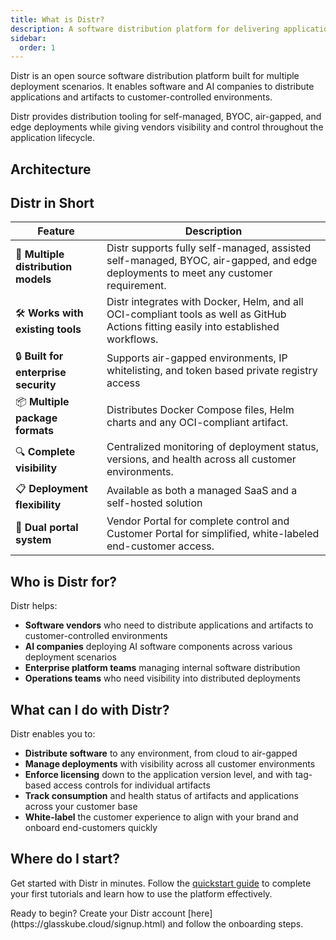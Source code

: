 ```yaml
---
title: What is Distr?
description: A software distribution platform for delivering applications across varied deployment scenarios
sidebar:
  order: 1
---
```




Distr is an open source software distribution platform built for multiple deployment scenarios. It enables software and AI companies to distribute applications and artifacts to customer-controlled environments.

Distr provides distribution tooling for self-managed, BYOC, air-gapped, and edge deployments while giving vendors visibility and control throughout the application lifecycle.

## Architecture

<ThemeImage
  lightSrc="/src/assets/docs/getting-started/what-is-distr/distr-diagram-light.png"
  darkSrc="/src/assets/docs/getting-started/what-is-distr/distr-diagram-dark.png"
  alt="Deployments interface"
/>

## Distr in Short

| Feature | Description |
| ------- | ----------- |
| 🔄 **Multiple distribution models** | Distr supports fully self-managed, assisted self-managed, BYOC, air-gapped, and edge deployments to meet any customer requirement. |
| 🛠️ **Works with existing tools** | Distr integrates with Docker, Helm, and all OCI-compliant tools as well as GitHub Actions  fitting easily into established workflows. |
| 🔒 **Built for enterprise security** | Supports air-gapped environments, IP whitelisting, and token based private registry access |
| 📦 **Multiple package formats** | Distributes Docker Compose files, Helm charts and any OCI-compliant artifact. |
| 🔍 **Complete visibility** | Centralized monitoring of deployment status, versions, and health across all customer environments. |
| 📋 **Deployment flexibility** | Available as both a managed SaaS and a self-hosted solution |
| 📱 **Dual portal system** | Vendor Portal for complete control and Customer Portal for simplified, white-labeled end-customer access. |

## Who is Distr for?

Distr helps:

- **Software vendors** who need to distribute applications and artifacts to customer-controlled environments
- **AI companies** deploying AI software components across various deployment scenarios
- **Enterprise platform teams** managing internal software distribution
- **Operations teams** who need visibility into distributed deployments

## What can I do with Distr?

Distr enables you to:

- **Distribute software** to any environment, from cloud to air-gapped
- **Manage deployments** with visibility across all customer environments
- **Enforce licensing** down to the application version level, and with tag-based access controls for individual artifacts
- **Track consumption** and health status of artifacts and applications across your customer base
- **White-label** the customer experience to align with your brand and onboard end-customers quickly 

## Where do I start?

Get started with Distr in minutes. Follow the [quickstart guide](/docs/getting-started/quickstart/) to complete your first tutorials and learn how to use the platform effectively.

<Aside type="note">
  Ready to begin? Create your Distr account
  [here](https://glasskube.cloud/signup.html) and follow the 
  onboarding steps.
</Aside>
